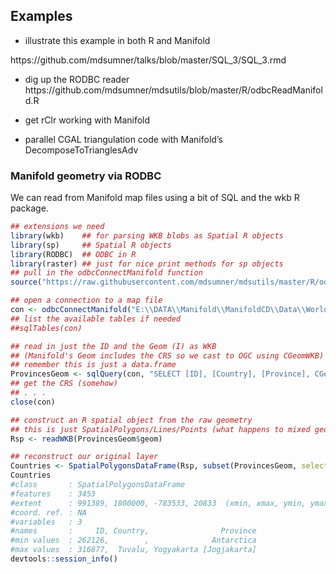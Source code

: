 ## Examples

* illustrate this example in both  R and Manifold 

https://github.com/mdsumner/talks/blob/master/SQL_3/SQL_3.rmd

* dig up the RODBC reader https://github.com/mdsumner/mdsutils/blob/master/R/odbcReadManifold.R

* get rClr working with Manifold

* parallel CGAL triangulation code with Manifold's DecomposeToTrianglesAdv

### Manifold geometry via RODBC

We can read from Manifold map files using a bit of SQL and the wkb R package. 

```{r,eval=FALSE}
## extensions we need
library(wkb)    ## for parsing WKB blobs as Spatial R objects
library(sp)     ## Spatial R objects
library(RODBC)  ## ODBC in R
library(raster) ## just for nice print methods for sp objects
## pull in the odbcConnectManifold function
source("https://raw.githubusercontent.com/mdsumner/mdsutils/master/R/odbcReadManifold.R")

## open a connection to a map file
con <- odbcConnectManifold("E:\\DATA\\Manifold\\ManifoldCD\\Data\\World\\Medium Resolution\\World Provinces.map")
## list the available tables if needed
##sqlTables(con)

## read in just the ID and the Geom (I) as WKB 
## (Manifold's Geom includes the CRS so we cast to OGC using CGeomWKB)
## remember this is just a data.frame
ProvincesGeom <- sqlQuery(con, "SELECT [ID], [Country], [Province], CGeomWKB(Geom(ID)) AS [geom] FROM [Provinces] WHERE [Longitude (I)] > 100 AND [Latitude (I)] < 0")
## get the CRS (somehow)
## . . .
close(con)

## construct an R spatial object from the raw geometry
## this is just SpatialPolygons/Lines/Points (what happens to mixed geom layers?)
Rsp <- readWKB(ProvincesGeom$geom)

## reconstruct our original layer
Countries <- SpatialPolygonsDataFrame(Rsp, subset(ProvincesGeom, select = c("ID", "Country", "Province")))
Countries
#class       : SpatialPolygonsDataFrame 
#features    : 3453 
#extent      : 991389, 1800000, -783533, 20833  (xmin, xmax, ymin, ymax)
#coord. ref. : NA 
#variables   : 3
#names       :     ID, Country,                Province 
#min values  : 262126,        ,              Antarctica 
#max values  : 316877,  Tuvalu, Yogyakarta [Jogjakarta] 
devtools::session_info()
```

